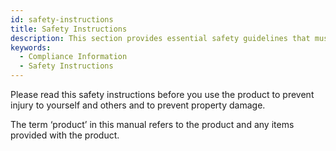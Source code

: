 ```yaml
---
id: safety-instructions
title: Safety Instructions
description: This section provides essential safety guidelines that must be read and followed before installing and using the device.
keywords:
  - Compliance Information
  - Safety Instructions
---
```


Please read this safety instructions before you use the product to prevent injury to yourself and others and to prevent property damage.

The term ‘product’ in this manual refers to the product and any items provided with the product.


<DocumentA name='-20 °C ~ 60 °C' />
